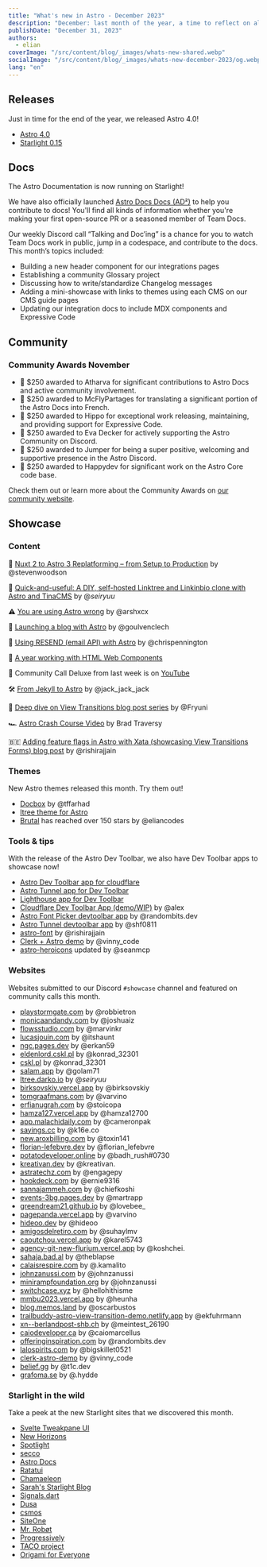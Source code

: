 ```yaml
---
title: "What's new in Astro - December 2023"
description: "December: last month of the year, a time to reflect on all the amazing things we've shipped, including Astro 4.0!"
publishDate: "December 31, 2023"
authors:
  - elian
coverImage: "/src/content/blog/_images/whats-new-shared.webp"
socialImage: "/src/content/blog/_images/whats-new-december-2023/og.webp"
lang: "en"
---
```


## Releases

Just in time for the end of the year, we released Astro 4.0!

- [Astro 4.0](https://github.com/withastro/astro/releases/tag/astro%404.0.0)
- [Starlight 0.15](https://github.com/withastro/starlight/releases/tag/%40astrojs%2Fstarlight%400.15.0)

## Docs

The Astro Documentation is now running on Starlight!

We have also officially launched [Astro Docs Docs (AD²)](https://contribute.docs.astro.build) to help you contribute to docs! You'll find all kinds of information whether you're making your first open-source PR or a seasoned member of Team Docs.

Our weekly Discord call “Talking and Doc’ing” is a chance for you to watch Team Docs work in public, jump in a codespace, and contribute to the docs. This month’s topics included:

- Building a new header component for our integrations pages
- Establishing a community Glossary project
- Discussing how to write/standardize Changelog messages
- Adding a mini-showcase with links to themes using each CMS on our CMS guide pages
- Updating our integration docs to include MDX components and Expressive Code

## Community

### Community Awards November

- 🌟 $250 awarded to Atharva for significant contributions to Astro Docs and active community involvement.
- 🥳 $250 awarded to McFlyPartages for translating a significant portion of the Astro Docs into French.
- 🎉 $250 awarded to Hippo for exceptional work releasing, maintaining, and providing support for Expressive Code.
- 🍾 $250 awarded to Eva Decker for actively supporting the Astro Community on Discord.
- 🎊 $250 awarded to Jumper for being a super positive, welcoming and supportive presence in the Astro Discord.
- 🎁 $250 awarded to Happydev for significant work on the Astro Core code base.

Check them out or learn more about the Community Awards on [our community website](https://community.astro.build).

## Showcase

### Content

🚉 [Nuxt 2 to Astro 3 Replatforming – from Setup to Production](https://stevenwoodson.com/blog/replatforming-from-nuxtjs-2-to-astro/) by @stevenwoodson

🌴 [Quick-and-useful: A DIY, self-hosted Linktree and Linkinbio clone with Astro and TinaCMS](https://darko.io/posts/linktree-and-linkinbio-clone-with-astro-and-tinacms/) by @_seiryuu_

⚠️ [You are using Astro wrong](https://arshx.substack.com/p/you-are-using-astro-wrong-a-survival) by @arshxcx

🚀 [Launching a blog with Astro](https://goulven-clech.dev/2023/launching-blog-astro) by @goulvenclech

📧 [Using RESEND (email API) with Astro](https://www.youtube.com/watch?v=HyDwVN1AFwY&t=2s) by @chrispennington

🎉 [A year working with HTML Web Components](https://hawkticehurst.com/writing/a-year-working-with-html-web-components/)

👀 Community Call Deluxe from last week is on [YouTube](https://www.youtube.com/watch?v=VqfzAkI4AkY)

🛠️ [From Jekyll to Astro](https://jackcarey.co.uk/posts/astro-rewrite/) by @jack_jack_jack

🤿 [Deep dive on View Transitions blog post series](https://fryuni.dev/deep-dive/astro-view-transitions/) by @Fryuni

🏎️ [Astro Crash Course Video](https://www.youtube.com/watch?v=XoIHKO6AkoM) by Brad Traversy

🇧🇪 [Adding feature flags in Astro with Xata (showcasing View Transitions Forms) blog post](https://xata.io/blog/feature-flags-tutorial) by @rishirajjain

### Themes

New Astro themes released this month. Try them out!

- [Docbox](https://docbox-astro.vercel.app/) by @tffarhad
- [ltree theme for Astro](https://github.com/DBozhinovski/astro-theme-ltree)
- [Brutal](https://brutal.elian.codes) has reached over 150 stars by @eliancodes

### Tools & tips

With the release of the Astro Dev Toolbar, we also have Dev Toolbar apps to showcase now!

- [Astro Dev Toolbar app for cloudflare](https://github.com/alexanderniebuhr/astro-cf-dev-toolbar-app-demo)
- [Astro Tunnel app for Dev Toolbar](https://www.npmjs.com/package/astro-tunnel)
- [Lighthouse app for Dev Toolbar](https://github.com/buk0vec/astro-lighthouse/tree/main)
- [Cloudflare Dev Toolbar App (demo/WIP)](https://github.com/alexanderniebuhr/astro-cf-dev-toolbar-app-demo) by @alex
- [Astro Font Picker devtoolbar app](https://github.com/randombits-dev/astro-font-picker) by @randombits.dev
- [Astro Tunnel devtoolbar app](https://www.npmjs.com/package/astro-tunnel) by @shf0811
- [astro-font](https://github.com/rishi-raj-jain/astro-font) by @rishirajjain
- [Clerk + Astro demo](https://github.com/vin-e/clerk-astro-demo) by @vinny_code
- [astro-heroicons](https://github.com/SeanMcP/astro-heroicons) updated by @seanmcp

### Websites

Websites submitted to our Discord `#showcase` channel and featured on community calls this month.

- [playstormgate.com](https://playstormgate.com/) by @robbietron
- [monicaandandy.com](https://monicaandandy.com/) by @joshuaiz
- [flowsstudio.com](https://flowsstudio.com/) by @marvinkr
- [lucasjouin.com](https://lucasjouin.com/) by @itshaunt
- [ngc.pages.dev](https://ngc.pages.dev/) by @erkan59
- [eldenlord.cskl.pl](https://eldenlord.cskl.pl/) by @konrad_32301
- [cskl.pl](https://cskl.pl/) by @konrad_32301
- [salam.app](https://salam.app/) by @golam71
- [ltree.darko.io](https://ltree.darko.io/) by @_seiryuu_
- [birksovskiy.vercel.app](https://birksovskiy.vercel.app/) by @birksovskiy
- [tomgraafmans.com](https://tomgraafmans.com/) by @varvino
- [erfianugrah.com](https://www.erfianugrah.com/) by @stoicopa
- [hamza127.vercel.app](https://hamza127.vercel.app/) by @hamza12700
- [app.malachidaily.com](https://app.malachidaily.com/) by @cameronpak
- [sayings.cc](https://sayings.cc/) by @k16e.co
- [new.aroxbilling.com](https://new.aroxbilling.com/) by @toxin141
- [florian-lefebvre.dev](https://florian-lefebvre.dev/) by @florian_lefebvre
- [potatodeveloper.online](https://www.potatodeveloper.online/) by @badh_rush#0730
- [kreativan.dev](https://kreativan.dev/) by @kreativan.
- [astratechz.com](https://astratechz.com/) by @engagepy
- [hookdeck.com](https://hookdeck.com/) by @ernie9316
- [sannajammeh.com](https://sannajammeh.com/) by @chiefkoshi
- [events-3bg.pages.dev](https://events-3bg.pages.dev/demos/) by @martrapp
- [greendream21.github.io](https://greendream21.github.io/) by @lovebee_
- [pagepanda.vercel.app](https://pagepanda.vercel.app/) by @varvino
- [hideoo.dev](https://hideoo.dev/notes) by @hideoo
- [amigosdelretiro.com](https://www.amigosdelretiro.com/) by @suhaylmv
- [caoutchou.vercel.app](https://caoutchou.vercel.app/) by @karel5743
- [agency-git-new-flurium.vercel.app](https://agency-git-new-flurium.vercel.app/) by @koshchei.
- [sahaja.bad.al](https://sahaja.bad.al/) by @theblapse
- [calaisrespire.com](https://calaisrespire.com/) by @.kamalito
- [johnzanussi.com](https://johnzanussi.com/) by @johnzanussi
- [minirampfoundation.org](https://minirampfoundation.org/) by @johnzanussi
- [switchcase.xyz](https://switchcase.xyz/) by @hellohithisme
- [mmbu2023.vercel.app](https://mmbu2023.vercel.app/) by @heunha
- [blog.memos.land](https://blog.memos.land/en/) by @oscarbustos
- [trailbuddy-astro-view-transition-demo.netlify.app](https://trailbuddy-astro-view-transition-demo.netlify.app/) by @ekfuhrmann
- [xn--berlandpost-shb.ch](https://xn--berlandpost-shb.ch/) by @meintest_26190
- [caiodeveloper.ca](https://www.caiodeveloper.ca/) by @caiomarcellus
- [offeringinspiration.com](https://offeringinspiration.com/Crafts/) by @randombits.dev
- [lalospirits.com](https://lalospirits.com/) by @bigskillet0521
- [clerk-astro-demo](https://github.com/vin-e/clerk-astro-demo) by @vinny_code
- [belief.gg](https://belief.gg/) by @t1c.dev
- [grafoma.se](https://grafoma.se/) by @.hydde

### Starlight in the wild

Take a peek at the new Starlight sites that we discovered this month.

- [Svelte Tweakpane UI](https://kitschpatrol.com/svelte-tweakpane-ui)
- [New Horizons](https://nh.outerwildsmods.com/)
- [Spotlight](https://spotlightjs.com/)
- [secco](https://secco.lekoarts.de/)
- [Astro Docs](https://docs.astro.build/)
- [Ratatui](https://ratatui.rs/)
- [Chamaeleon](https://chamaeleon-docs.vercel.app)
- [Sarah's Starlight Blog](https://rainsberger.ca/)
- [Signals.dart](https://rodydavis.github.io/signals.dart/)
- [Dusa](https://dusa.rocks/docs/)
- [csmos](https://csmos.space/)
- [SiteOne](https://crawler.siteone.io/)
- [Mr. Robøt](https://docs.mrrobot.app/)
- [Progressively](https://progressively.app/)
- [TACO project](https://taco-api.netlify.app/about/)
- [Origami for Everyone](https://origami-for-everyone.ft.com/)